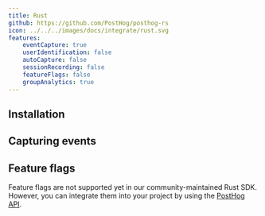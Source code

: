```yaml
---
title: Rust
github: https://github.com/PostHog/posthog-rs
icon: ../../../images/docs/integrate/rust.svg
features:
    eventCapture: true
    userIdentification: false
    autoCapture: false
    sessionRecording: false
    featureFlags: false
    groupAnalytics: true
---
```


## Installation


<RustInstall />

## Capturing events


<RustSendEvents />

## Feature flags


<FeatureFlagsLibsIntro />

Feature flags are not supported yet in our community-maintained Rust SDK. However, you can integrate them into your project by using the [PostHog API](/docs/feature-flags/adding-feature-flag-code?tab=api).

